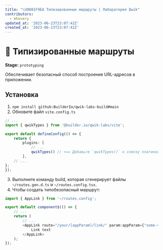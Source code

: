 ```yaml
---
title: "\U0001F9EA Типизированные маршруты | Лаборатория Qwik"
contributors:
  - mhevery
updated_at: '2023-06-23T23:07:42Z'
created_at: '2023-06-23T23:07:42Z'
---
```


# 🧪 Типизированные маршруты

**Stage:** `prototyping`

Обеспечивает безопасный способ построения URL-адресов в приложении.

## Установка

1. `npm install github:BuilderIo/qwik-labs-build#main`
2. Обновите файл `vite.config.ts`
```typescript
// ...
import { qwikTypes } from '@builder.io/qwik-labs/vite';

export default defineConfig(() => {
	return {
		plugins: [
			// ...
			qwikTypes() // <== Добавьте `qwikTypes()` к списку плагинов.
		],
	// ...
};
});
```
3. Выполните команду build, которая сгенерирует файлы `~/routes.gen.d.ts` и `~/routes.config.tsx`.
4. Чтобы создать типобезопасный маршрут:
```typescript
import { AppLink } from '~/routes.config';

export default component$(() => {
	// ...
	return (
		// ...
		<AppLink route="/your/[appParam]/link/" param:appParam={"some-value"}>
			Link text
		</AppLink>
	);
});
```
